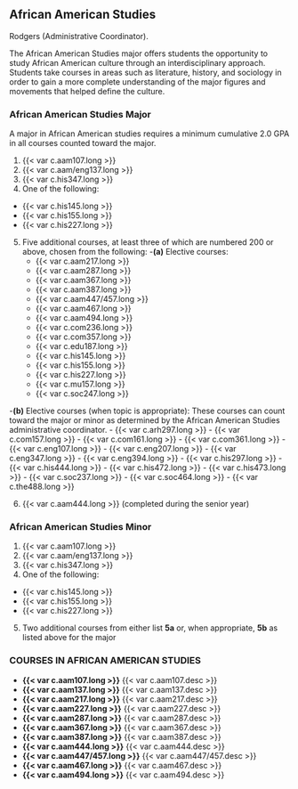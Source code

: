 ## African American Studies
Rodgers (Administrative Coordinator). 

The African American Studies major offers students the opportunity to study African American culture through an interdisciplinary approach.  Students take courses in areas such as literature, history, and sociology in order to gain a more complete understanding of the major figures and movements that helped define the culture.

### African American Studies Major 

A major in African American studies requires a minimum cumulative 2.0 GPA in all courses counted toward the major.

1. {{< var c.aam107.long >}} 
2. {{< var c.aam/eng137.long >}} 
3. {{< var c.his347.long >}} 
4. One of the following: 

  - {{< var c.his145.long >}} 
  - {{< var c.his155.long >}} 
  - {{< var c.his227.long >}} 
    
5. Five additional courses, at least three of which are numbered 200 or above, chosen from the following: 
  -**(a)** Elective courses:
    - {{< var c.aam217.long >}} 
    - {{< var c.aam287.long >}} 
    - {{< var c.aam367.long >}} 
    - {{< var c.aam387.long >}} 
    - {{< var c.aam447/457.long >}} 
    - {{< var c.aam467.long >}} 
    - {{< var c.aam494.long >}} 
    - {{< var c.com236.long >}} 
    - {{< var c.com357.long >}} 
    - {{< var c.edu187.long >}} 
    - {{< var c.his145.long >}} 
    - {{< var c.his155.long >}} 
    - {{< var c.his227.long >}} 
    - {{< var c.mu157.long >}} 
    - {{< var c.soc247.long >}} 

  -**(b)** Elective courses (when topic is appropriate):
	These courses can count toward the major or minor as determined by the African American Studies administrative coordinator. 
    - {{< var c.arh297.long >}} 
    - {{< var c.com157.long >}} 
    - {{< var c.com161.long >}} 
    - {{< var c.com361.long >}} 
    - {{< var c.eng107.long >}} 
    - {{< var c.eng207.long >}} 
    - {{< var c.eng347.long >}} 
    - {{< var c.eng394.long >}} 
    - {{< var c.his297.long >}} 
    - {{< var c.his444.long >}} 
    - {{< var c.his472.long >}} 
    - {{< var c.his473.long >}} 
    - {{< var c.soc237.long >}} 
    - {{< var c.soc464.long >}} 
    - {{< var c.the488.long >}} 

6. {{< var c.aam444.long >}} (completed during the senior year)

### African American Studies Minor 
1. {{< var c.aam107.long >}}     
2. {{< var c.aam/eng137.long >}} 
3. {{< var c.his347.long >}}     
4. One of the following:

  - {{< var c.his145.long >}} 
  - {{< var c.his155.long >}} 
  - {{< var c.his227.long >}} 

5. Two additional courses from either list **5a** or, when appropriate, **5b** as listed above for the major 

### COURSES IN AFRICAN AMERICAN STUDIES

- **{{< var c.aam107.long >}}** 
{{< var c.aam107.desc >}}
- **{{< var c.aam137.long >}}** 
{{< var c.aam137.desc >}}
- **{{< var c.aam217.long >}}** 
{{< var c.aam217.desc >}}
- **{{< var c.aam227.long >}}** 
{{< var c.aam227.desc >}}
- **{{< var c.aam287.long >}}** 
{{< var c.aam287.desc >}}
- **{{< var c.aam367.long >}}** 
{{< var c.aam367.desc >}}
- **{{< var c.aam387.long >}}** 
{{< var c.aam387.desc >}}
- **{{< var c.aam444.long >}}** 
{{< var c.aam444.desc >}}
- **{{< var c.aam447/457.long >}}** 
{{< var c.aam447/457.desc >}}
- **{{< var c.aam467.long >}}** 
{{< var c.aam467.desc >}}
- **{{< var c.aam494.long >}}** 
{{< var c.aam494.desc >}} 
